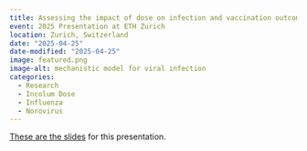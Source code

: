 ```yaml
---
title: Assessing the impact of dose on infection and vaccination outcomes
event: 2025 Presentation at ETH Zurich 
location: Zurich, Switzerland
date: "2025-04-25" 
date-modified: "2025-04-25"
image: featured.png
image-alt: mechanistic model for viral infection  
categories:
  - Research
  - Incolum Dose
  - Influenza
  - Norovirus
---
```



<a href="2025-04-ETH-Zurich.html" target="_blank">These are the slides</a> for this presentation.

